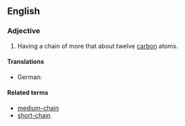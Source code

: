 ==English==

===Adjective===
{{en-adj|head=[[long]]-[[chain]]|-}}

# {{context|organic chemistry|of an aliphatic compound}} Having a chain of more that about twelve [[carbon]] atoms.

====Translations====
{{trans-top}}
* German: {{t-|de|langkettig}}
{{trans-mid}}
{{trans-bottom}}

====Related terms====
* [[medium-chain]]
* [[short-chain]]